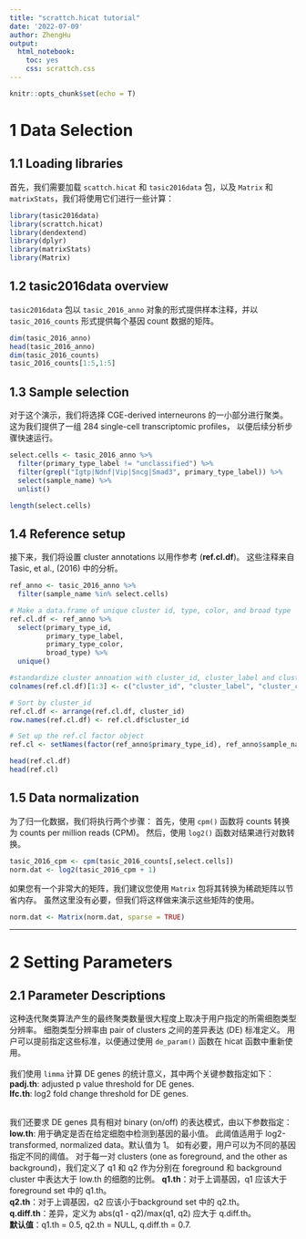 ```yaml
---
title: "scrattch.hicat tutorial"
date: '2022-07-09'
author: ZhengHu
output: 
  html_notebook: 
    toc: yes
    css: scrattch.css
---
```


```r
knitr::opts_chunk$set(echo = T)
```

# 1 Data Selection
## 1.1 Loading libraries
首先，我们需要加载 `scattch.hicat` 和 `tasic2016data` 包，以及 `Matrix` 和 `matrixStats`，我们将使用它们进行一些计算：

```r
library(tasic2016data)
library(scrattch.hicat)
library(dendextend)
library(dplyr)
library(matrixStats)
library(Matrix)
```

## 1.2 tasic2016data overview
`tasic2016data` 包以 `tasic_2016_anno` 对象的形式提供样本注释，并以 `tasic_2016_counts` 形式提供每个基因 count 数据的矩阵。

```r
dim(tasic_2016_anno)
head(tasic_2016_anno)
dim(tasic_2016_counts)
tasic_2016_counts[1:5,1:5]
```

## 1.3 Sample selection
对于这个演示，我们将选择 CGE-derived interneurons 的一小部分进行聚类。 这为我们提供了一组 284 single-cell transcriptomic profiles， 以便后续分析步骤快速运行。

```r
select.cells <- tasic_2016_anno %>%
  filter(primary_type_label != "unclassified") %>%
  filter(grepl("Igtp|Ndnf|Vip|Sncg|Smad3", primary_type_label)) %>%
  select(sample_name) %>%
  unlist()

length(select.cells)
```

## 1.4 Reference setup
接下来，我们将设置 cluster annotations 以用作参考 (**ref.cl.df**)。
这些注释来自 Tasic, et al., (2016) 中的分析。

```r
ref_anno <- tasic_2016_anno %>%
  filter(sample_name %in% select.cells)

# Make a data.frame of unique cluster id, type, color, and broad type
ref.cl.df <- ref_anno %>%
  select(primary_type_id, 
         primary_type_label, 
         primary_type_color, 
         broad_type) %>%
  unique()

#standardize cluster annoation with cluster_id, cluster_label and cluster_color. These are the required fields to visualize clusters properly.
colnames(ref.cl.df)[1:3] <- c("cluster_id", "cluster_label", "cluster_color")

# Sort by cluster_id
ref.cl.df <- arrange(ref.cl.df, cluster_id)
row.names(ref.cl.df) <- ref.cl.df$cluster_id

# Set up the ref.cl factor object
ref.cl <- setNames(factor(ref_anno$primary_type_id), ref_anno$sample_name)
```

```r
head(ref.cl.df)
head(ref.cl)
```

## 1.5 Data normalization
为了归一化数据，我们将执行两个步骤：
首先，使用 `cpm()` 函数将 counts 转换为 counts per million reads (CPM)。
然后，使用 `log2()` 函数对结果进行对数转换。

```r
tasic_2016_cpm <- cpm(tasic_2016_counts[,select.cells])
norm.dat <- log2(tasic_2016_cpm + 1)
```

如果您有一个非常大的矩阵，我们建议您使用 `Matrix` 包将其转换为稀疏矩阵以节省内存。
虽然这里没有必要，但我们将这样做来演示这些矩阵的使用。

```r
norm.dat <- Matrix(norm.dat, sparse = TRUE)
```


---------------------------------------------------------------------------------


# 2 Setting Parameters
## 2.1 Parameter Descriptions
这种迭代聚类算法产生的最终聚类数量很大程度上取决于用户指定的所需细胞类型分辨率。
细胞类型分辨率由 pair of clusters 之间的差异表达 (DE) 标准定义。
用户可以提前指定这些标准，以便通过使用 `de_param()` 函数在 hicat 函数中重新使用。  
<br/>我们使用 `limma` 计算 DE genes 的统计意义，其中两个关键参数指定如下：  
**padj.th**: adjusted p value threshold for DE genes.  
**lfc.th**: log2 fold change threshold for DE genes.  

<br/>我们还要求 DE genes 具有相对 binary (on/off) 的表达模式，由以下参数指定：  
**low.th**: 用于确定是否在给定细胞中检测到基因的最小值。
此阈值适用于 log2-transformed, normalized data。默认值为 1。
如有必要，用户可以为不同的基因指定不同的阈值。
对于每一对 clusters (one as foreground, and the other as background)，我们定义了 q1 和 q2 作为分别在 foreground 和 background cluster 中表达大于 low.th  的细胞的比例。
**q1.th**：对于上调基因，q1 应该大于 foreground set 中的 q1.th。  
**q2.th**：对于上调基因，q2 应该小于background set 中的 q2.th。  
**q.diff.th**：差异，定义为 abs(q1 - q2)/max(q1, q2) 应大于 q.diff.th。  
**默认值**：q1.th = 0.5, q2.th = NULL, q.diff.th = 0.7.






